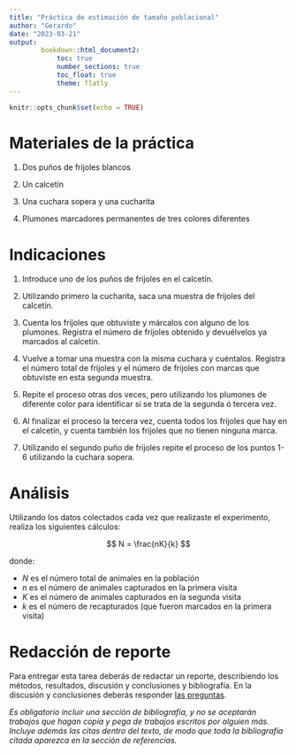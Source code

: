 ```yaml
---
title: "Práctica de estimación de tamaño poblacional"
author: "Gerardo"
date: "2023-03-21"
output:
        bookdown::html_document2:
            toc: true 
            number_sections: true
            toc_float: true
            theme: flatly
---
```


```r
knitr::opts_chunk$set(echo = TRUE)
```

# Materiales de la práctica

1. Dos puños de frijoles blancos

2. Un calcetín

3. Una cuchara sopera y una cucharita

4. Plumones marcadores permanentes de tres colores diferentes

# Indicaciones

1. Introduce uno de los puños de frijoles en el calcetín.

2. Utilizando primero la cucharita, saca una muestra de frijoles del calcetín.

3. Cuenta los frijoles que obtuviste y márcalos con alguno de los plumones. Registra el número de frijoles obtenido y devuélvelos ya marcados al calcetín.

4. Vuelve a tomar una muestra con la misma cuchara y cuéntalos. Registra el número total de frijoles y el número de frijoles con marcas que obtuviste en esta segunda muestra.

5. Repite el proceso otras dos veces, pero utilizando los plumones de diferente color para identificar si se trata de la segunda ó tercera vez.

6. Al finalizar el proceso la tercera vez, cuenta todos los frijoles que hay en el calcetín, y cuenta también los frijoles que no tienen ninguna marca.

7. Utilizando el segundo puño de frijoles repite el proceso de los puntos 1-6 utilizando la cuchara sopera.

# Análisis

Utilizando los datos colectados cada vez que realizaste el experimento, realiza los siguientes cálculos:

$$ N = \frac{nK}{k} $$

donde:

- $N$ es el número total de animales en la población
- $n$ es el número de animales capturados en la primera visita
- $K$ es el número de animales capturados en la segunda visita
- $k$ es el número de recapturados (que fueron marcados en la primera visita)

# Redacción de reporte

Para entregar esta tarea deberás de redactar un reporte, describiendo los métodos, resultados, discusión y conclusiones y bibliografía. En la discusión y conclusiones deberás responder [las preguntas](Preguntas-estimacion.html).

*Es obligatorio incluir una sección de bibliografía, y no se aceptarán trabajos que hagan copia y pega de trabajos escritos por alguien más. Incluye además las citas dentro del texto, de modo que toda la bibliografía citada aparezca en la sección de referencias.*

